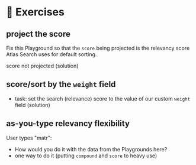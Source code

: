 # 👐 Exercises

## project the score

Fix this Playground so that the `score` being projected is the relevancy score Atlas Search uses for default sorting.

<Playground url="https://search-playground.corp.mongodb.com/tools/code-sandbox/snapshots/679cb3c3d0df60f0254e5d68">score not projected</Playground> (<Playground url="https://search-playground.mongodb.com/tools/code-sandbox/snapshots/679cb49ce97570c2714a0811">solution</Playground>)

## score/sort by the `weight` field
* <Playground url="https://search-playground.mongodb.com/tools/code-sandbox/snapshots/679cb652e97570c2714a0813">task: set the search (relevance) score to the value of our custom `weight` field</Playground> (<Playground url="https://search-playground.corp.mongodb.com/tools/code-sandbox/snapshots/679cb6fdd0df60f0254e5d6a">solution</Playground>)

## as-you-type relevancy flexibility

User types "matr": 
 * How would you do it with the data from the Playgrounds here?
 * <Playground url="https://search-playground.mongodb.com/tools/code-sandbox/snapshots/66473b744e0a3f240a5de9e1">one way to do it</Playground> (putting `compound` and `score` to heavy use)
